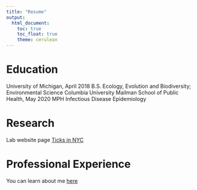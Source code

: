 ```yaml
---
title: "Resume"
output: 
  html_document:
    toc: true
    toc_float: true
    theme: cerulean
---
```


# Education

University of Michigan, April 2018
  B.S. Ecology, Evolution and Biodiversity; Environmental Science
Columbia University Mailman School of Public Health, May 2020
  MPH Infectious Disease Epidemiology

# Research

Lab website page [Ticks in NYC](https://ecoepidemiologylab.e3b.columbia.edu/people/cassandra-coulter)

# Professional Experience

You can learn about me [here](about.html)

